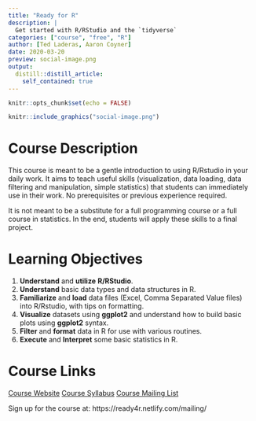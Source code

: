 ```yaml
---
title: "Ready for R"
description: |
  Get started with R/RStudio and the `tidyverse`
categories: ["course", "free", "R"]
author: [Ted Laderas, Aaron Coyner]
date: 2020-03-20
preview: social-image.png
output:
  distill::distill_article:
    self_contained: true
---
```



```r
knitr::opts_chunk$set(echo = FALSE)
```

```r
knitr::include_graphics("social-image.png")
```

# Course Description

This course is meant to be a gentle introduction to using R/Rstudio in your daily work. It aims to teach useful skills (visualization, data loading, data filtering and manipulation, simple statistics) that students can immediately use in their work. No prerequisites or previous experience required.

It is not meant to be a substitute for a full programming course or a full course in statistics. In the end, students will apply these skills to a final project. 

# Learning Objectives

1. **Understand** and **utilize** **R/RStudio**.
2. **Understand** basic data types and data structures in R.
3. **Familiarize** and **load** data files (Excel, Comma Separated Value files) into R/Rstudio, with tips on formatting.
4. **Visualize** datasets using **ggplot2** and understand how to build basic plots using **ggplot2** syntax.
5. **Filter** and **format** data in R for use with various routines.
6. **Execute** and **Interpret** some basic statistics in R.

# Course Links

[Course Website](https://ready4r.netlify.app){.btn .btn--info}
[Course Syllabus](https://ready4r.netlify.app/syllabus/){.btn .btn--info}
[Course Mailing List](https://ready4r.netlify.app/mailing){.btn .btn--info}

Sign up for the course at: https://ready4r.netlify.com/mailing/